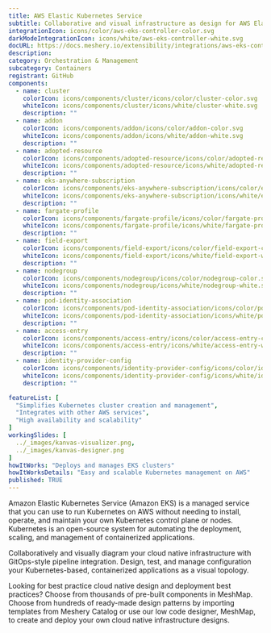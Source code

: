 ---
title: AWS Elastic Kubernetes Service
subtitle: Collaborative and visual infrastructure as design for AWS Elastic Kubernetes Service
integrationIcon: icons/color/aws-eks-controller-color.svg
darkModeIntegrationIcon: icons/white/aws-eks-controller-white.svg
docURL: https://docs.meshery.io/extensibility/integrations/aws-eks-controller
description: 
category: Orchestration & Management
subcategory: Containers
registrant: GitHub
components:
  - name: cluster
    colorIcon: icons/components/cluster/icons/color/cluster-color.svg
    whiteIcon: icons/components/cluster/icons/white/cluster-white.svg
    description: ""
  - name: addon
    colorIcon: icons/components/addon/icons/color/addon-color.svg
    whiteIcon: icons/components/addon/icons/white/addon-white.svg
    description: ""
  - name: adopted-resource
    colorIcon: icons/components/adopted-resource/icons/color/adopted-resource-color.svg
    whiteIcon: icons/components/adopted-resource/icons/white/adopted-resource-white.svg
    description: ""
  - name: eks-anywhere-subscription
    colorIcon: icons/components/eks-anywhere-subscription/icons/color/eks-anywhere-subscription-color.svg
    whiteIcon: icons/components/eks-anywhere-subscription/icons/white/eks-anywhere-subscription-white.svg
    description: ""
  - name: fargate-profile
    colorIcon: icons/components/fargate-profile/icons/color/fargate-profile-color.svg
    whiteIcon: icons/components/fargate-profile/icons/white/fargate-profile-white.svg
    description: ""
  - name: field-export
    colorIcon: icons/components/field-export/icons/color/field-export-color.svg
    whiteIcon: icons/components/field-export/icons/white/field-export-white.svg
    description: ""
  - name: nodegroup
    colorIcon: icons/components/nodegroup/icons/color/nodegroup-color.svg
    whiteIcon: icons/components/nodegroup/icons/white/nodegroup-white.svg
    description: ""
  - name: pod-identity-association
    colorIcon: icons/components/pod-identity-association/icons/color/pod-identity-association-color.svg
    whiteIcon: icons/components/pod-identity-association/icons/white/pod-identity-association-white.svg
    description: ""
  - name: access-entry
    colorIcon: icons/components/access-entry/icons/color/access-entry-color.svg
    whiteIcon: icons/components/access-entry/icons/white/access-entry-white.svg
    description: ""
  - name: identity-provider-config
    colorIcon: icons/components/identity-provider-config/icons/color/identity-provider-config-color.svg
    whiteIcon: icons/components/identity-provider-config/icons/white/identity-provider-config-white.svg
    description: ""

featureList: [
  "Simplifies Kubernetes cluster creation and management",
  "Integrates with other AWS services",
  "High availability and scalability"
]
workingSlides: [
  ../_images/kanvas-visualizer.png,
  ../_images/kanvas-designer.png
]
howItWorks: "Deploys and manages EKS clusters"
howItWorksDetails: "Easy and scalable Kubernetes management on AWS"
published: TRUE
---
<p>
Amazon Elastic Kubernetes Service (Amazon EKS) is a managed service that you can use to run Kubernetes on AWS without needing to install, operate, and maintain your own Kubernetes control plane or nodes. Kubernetes is an open-source system for automating the deployment, scaling, and management of containerized applications.
</p>
<p>
    Collaboratively and visually diagram your cloud native infrastructure with GitOps-style pipeline integration. Design, test, and manage configuration your Kubernetes-based, containerized applications as a visual topology.
</p>
<p>
    Looking for best practice cloud native design and deployment best practices? Choose from thousands of pre-built components in MeshMap. Choose from hundreds of ready-made design patterns by importing templates from Meshery Catalog or use our low code designer, MeshMap, to create and deploy your own cloud native infrastructure designs.
</p>
